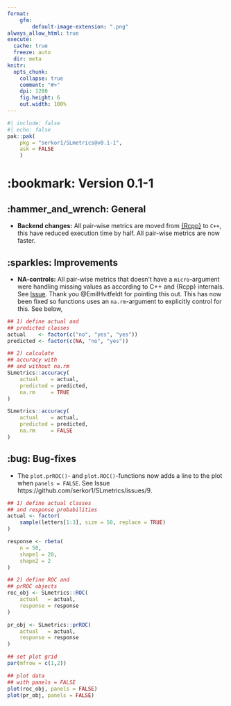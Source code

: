 ```yaml
---
format:
    gfm:
        default-image-extension: ".png"
always_allow_html: true
execute:
  cache: true
  freeze: auto
  dir: meta
knitr:
  opts_chunk:
    collapse: true
    comment: "#>"
    dpi: 1280
    fig.height: 6
    out.width: 100%
---
```


```r
#| include: false
#| echo: false
pak::pak(
    pkg = "serkor1/SLmetrics@v0.1-1", 
    ask = FALSE
    )
```

# :bookmark: Version 0.1-1

## :hammer_and_wrench: General

* **Backend changes:** All pair-wise metrics are moved from [{Rcpp}](https://github.com/RcppCore/Rcpp) to `C++`, this have reduced execution time by half. All pair-wise metrics are now faster.

## :sparkles: Improvements

* **NA-controls:** All pair-wise metrics that doesn't have a `micro`-argument were handling missing values as according to C++ and {Rcpp} internals. See [Issue](https://github.com/serkor1/SLmetrics/issues/8). Thank you @EmilHvitfeldt for pointing this out. This has now been fixed so functions uses an `na.rm`-argument to explicitly control for this. See below,

```r
## 1) define actual and
## predicted classes
actual    <- factor(c("no", "yes", "yes"))
predicted <- factor(c(NA, "no", "yes"))

## 2) calculate
## accuracy with
## and without na.rm
SLmetrics::accuracy(
    actual    = actual,
    predicted = predicted,
    na.rm     = TRUE
)

SLmetrics::accuracy(
    actual    = actual,
    predicted = predicted,
    na.rm     = FALSE
)
```

## :bug: Bug-fixes

* The `plot.prROC()`- and `plot.ROC()`-functions now adds a line to the plot when `panels = FALSE`. See Issue https://github.com/serkor1/SLmetrics/issues/9.

```r
## 1) define actual classes
## and response probabilities
actual <- factor(
    sample(letters[1:3], size = 50, replace = TRUE)
)

response <- rbeta(
    n = 50,
    shape1 = 20,
    shape2 = 2
)

## 2) define ROC and
## prROC objects
roc_obj <- SLmetrics::ROC(
    actual   = actual,
    response = response 
)

pr_obj <- SLmetrics::prROC(
    actual   = actual,
    response = response 
)
```

```r
## set plot grid
par(mfrow = c(1,2))

## plot data
## with panels = FALSE
plot(roc_obj, panels = FALSE)
plot(pr_obj, panels = FALSE)
```